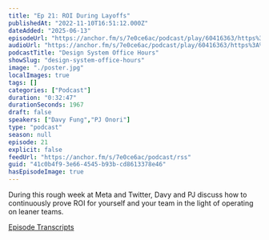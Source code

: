 ```yaml
---
title: "Ep 21: ROI During Layoffs"
publishedAt: "2022-11-10T16:51:12.000Z"
dateAdded: "2025-06-13"
episodeUrl: "https://anchor.fm/s/7e0ce6ac/podcast/play/60416363/https%3A%2F%2Fd3ctxlq1ktw2nl.cloudfront.net%2Fstaging%2F2022-10-10%2Fce72131e-63e4-c745-998c-3d25f1f88651.mp3"
audioUrl: "https://anchor.fm/s/7e0ce6ac/podcast/play/60416363/https%3A%2F%2Fd3ctxlq1ktw2nl.cloudfront.net%2Fstaging%2F2022-10-10%2Fce72131e-63e4-c745-998c-3d25f1f88651.mp3"
podcastTitle: "Design System Office Hours"
showSlug: "design-system-office-hours"
image: "./poster.jpg"
localImages: true
tags: []
categories: ["Podcast"]
duration: "0:32:47"
durationSeconds: 1967
draft: false
speakers: ["Davy Fung","PJ Onori"]
type: "podcast"
season: null
episode: 21
explicit: false
feedUrl: "https://anchor.fm/s/7e0ce6ac/podcast/rss"
guid: "41c0b4f9-3e66-4545-b93b-cd8613378e46"
hasEpisodeImage: true
---
```

During this rough week at Meta and Twitter, Davy and PJ discuss how to continuously prove ROI for yourself and your team in the light of operating on leaner teams. 

[Episode Transcripts](https://docs.google.com/document/d/1eBPOj7pQJBKCsc4uWlMM1XwwfTOLiK7Av_qEbwu2F_M/edit?usp=sharing)
